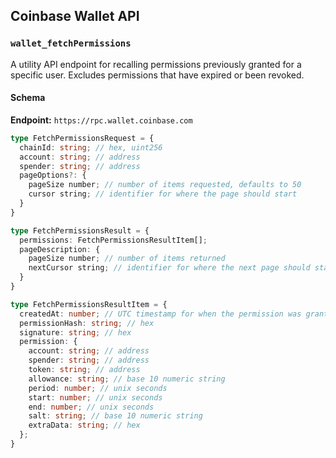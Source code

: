 ## Coinbase Wallet API

### `wallet_fetchPermissions`

A utility API endpoint for recalling permissions previously granted for a specific user.
Excludes permissions that have expired or been revoked.

#### Schema

**Endpoint:** `https://rpc.wallet.coinbase.com`

```typescript
type FetchPermissionsRequest = {
  chainId: string; // hex, uint256
  account: string; // address
  spender: string; // address
  pageOptions?: {
    pageSize number; // number of items requested, defaults to 50
    cursor string; // identifier for where the page should start
  }
}

type FetchPermissionsResult = {
  permissions: FetchPermissionsResultItem[];
  pageDescription: {
    pageSize number; // number of items returned
    nextCursor string; // identifier for where the next page should start
  }
}

type FetchPermissionsResultItem = {
  createdAt: number; // UTC timestamp for when the permission was granted
  permissionHash: string; // hex
  signature: string; // hex
  permission: {
    account: string; // address
    spender: string; // address
    token: string; // address
    allowance: string; // base 10 numeric string
    period: number; // unix seconds
    start: number; // unix seconds
    end: number; // unix seconds
    salt: string; // base 10 numeric string
    extraData: string; // hex
  };
}
```
